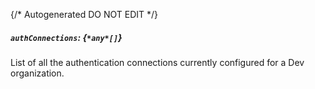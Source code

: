 {/* Autogenerated DO NOT EDIT  */}
##### `authConnections`: *{`*any*[]`}*
List of all the authentication connections currently configured for
a Dev organization.



